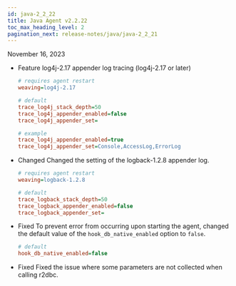 ```yaml
---
id: java-2_2_22
title: Java Agent v2.2.22
toc_max_heading_level: 2
pagination_next: release-notes/java/java-2_2_21
---
```


November 16, 2023

- <Status>Feature</Status> log4j-2.17 appender log tracing (log4j-2.17 or later)

  ```ini title='whatap.conf'
  # requires agent restart
  weaving=log4j-2.17

  # default
  trace_log4j_stack_depth=50
  trace_log4j_appender_enabled=false
  trace_log4j_appender_set=

  # example
  trace_log4j_appender_enabled=true
  trace_log4j_appender_set=Console,AccessLog,ErrorLog
  ```

- <Status>Changed</Status> Changed the setting of the logback-1.2.8 appender log.

  ```ini title='whatap.conf'
  # requires agent restart
  weaving=logback-1.2.8

  # default
  trace_logback_stack_depth=50
  trace_logback_appender_enabled=false
  trace_logback_appender_set=
  ```

- <Status>Fixed</Status> To prevent error from occurring upon starting the agent, changed the default value of the <code>hook_db_native_enabled</code> option to <code>false</code>.

  ```ini title='whatap.conf'
  # default
  hook_db_native_enabled=false
  ```

- <Status>Fixed</Status> Fixed the issue where some parameters are not collected when calling r2dbc.
